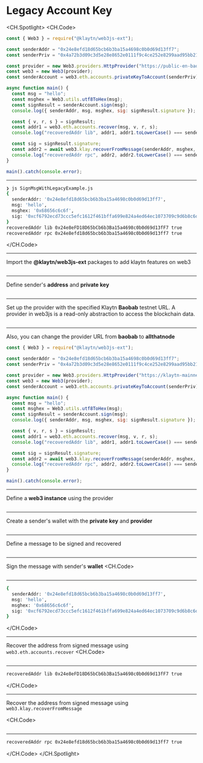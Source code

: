 # Legacy Account Key

<CH.Spotlight>
<CH.Code>

```js SignMsgWithLegacyExample.js
const { Web3 } = require("@klaytn/web3js-ext");

const senderAddr = "0x24e8efd18d65bcb6b3ba15a4698c0b0d69d13ff7";
const senderPriv = "0x4a72b3d09c3d5e28e8652e0111f9c4ce252e8299aad95bb219a38eb0a3f4da49";

const provider = new Web3.providers.HttpProvider("https://public-en-baobab.klaytn.net");
const web3 = new Web3(provider);
const senderAccount = web3.eth.accounts.privateKeyToAccount(senderPriv);

async function main() {
  const msg = "hello";
  const msghex = Web3.utils.utf8ToHex(msg);
  const signResult = senderAccount.sign(msg);
  console.log({ senderAddr, msg, msghex, sig: signResult.signature });

  const { v, r, s } = signResult;
  const addr1 = web3.eth.accounts.recover(msg, v, r, s);
  console.log("recoveredAddr lib", addr1, addr1.toLowerCase() === senderAddr);

  const sig = signResult.signature;
  const addr2 = await web3.klay.recoverFromMessage(senderAddr, msghex, sig, "latest");
  console.log("recoveredAddr rpc", addr2, addr2.toLowerCase() === senderAddr);
}

main().catch(console.error);
```
---
```zsh output
❯ js SignMsgWithLegacyExample.js
{
  senderAddr: '0x24e8efd18d65bcb6b3ba15a4698c0b0d69d13ff7',
  msg: 'hello',
  msghex: '0x68656c6c6f',
  sig: '0xcf6792ecd73ccc5efc1612f461bffa699e824a4ed64ec1073709c9d6b8c6daf608060326371544811e2015398f7e48ad839e1f3c551e8cb7c3c82f10d226bd671b'
}
recoveredAddr lib 0x24e8eFD18D65bCb6b3Ba15a4698c0b0d69d13fF7 true
recoveredAddr rpc 0x24e8efd18d65bcb6b3ba15a4698c0b0d69d13ff7 true
```
</CH.Code>

---

Import the **@klaytn/web3js-ext** packages to add klaytn features on web3

```js SignMsgWithLegacyExample.js focus=1

```
---
Define sender's **address** and **private key**

```js SignMsgWithLegacyExample.js focus=3:4

```
---
Set up the provider with the specified Klaytn **Baobab** testnet URL. A provider in web3js is a read-only abstraction to access the blockchain data.

```js SignMsgWithLegacyExample.js focus=6

```
---

Also, you can change the provider URL from **baobab** to **allthatnode**

```js SignMsgWithLegacyExample.js focus=6
const { Web3 } = require("@klaytn/web3js-ext");

const senderAddr = "0x24e8efd18d65bcb6b3ba15a4698c0b0d69d13ff7";
const senderPriv = "0x4a72b3d09c3d5e28e8652e0111f9c4ce252e8299aad95bb219a38eb0a3f4da49";

const provider = new Web3.providers.HttpProvider("https://klaytn-mainnet.g.allthatnode.com/full/evm");
const web3 = new Web3(provider);
const senderAccount = web3.eth.accounts.privateKeyToAccount(senderPriv);

async function main() {
  const msg = "hello";
  const msghex = Web3.utils.utf8ToHex(msg);
  const signResult = senderAccount.sign(msg);
  console.log({ senderAddr, msg, msghex, sig: signResult.signature });

  const { v, r, s } = signResult;
  const addr1 = web3.eth.accounts.recover(msg, v, r, s);
  console.log("recoveredAddr lib", addr1, addr1.toLowerCase() === senderAddr);

  const sig = signResult.signature;
  const addr2 = await web3.klay.recoverFromMessage(senderAddr, msghex, sig, "latest");
  console.log("recoveredAddr rpc", addr2, addr2.toLowerCase() === senderAddr);
}

main().catch(console.error);
```
---
Define a **web3 instance** using the provider
```js SignMsgWithLegacyExample.js focus=7

```
---
Create a sender's wallet with the **private key** and **provider**

```js SignMsgWithLegacyExample.js focus=8

```
---
Define a message to be signed and recovered
```js SignMsgWithLegacyExample.js focus=11

```
---
Sign the message with sender's **wallet**
<CH.Code>
```js SignMsgWithLegacyExample.js focus=12:14

```
---

```zsh output
{
  senderAddr: '0x24e8efd18d65bcb6b3ba15a4698c0b0d69d13ff7',
  msg: 'hello',
  msghex: '0x68656c6c6f',
  sig: '0xcf6792ecd73ccc5efc1612f461bffa699e824a4ed64ec1073709c9d6b8c6daf608060326371544811e2015398f7e48ad839e1f3c551e8cb7c3c82f10d226bd671b'
}
```

</CH.Code>

---
Recover the address from signed message using `web3.eth.accounts.recover`
<CH.Code>
```js SignMsgWithLegacyExample.js focus=16:18

```

---
```zsh output
recoveredAddr lib 0x24e8eFD18D65bCb6b3Ba15a4698c0b0d69d13fF7 true
```
</CH.Code>

---
Recover the address from signed message using `web3.klay.recoverFromMessage`

<CH.Code>
```js SignMsgWithLegacyExample.js focus=20:22

```
---
```zsh output
recoveredAddr rpc 0x24e8efd18d65bcb6b3ba15a4698c0b0d69d13ff7 true
```

</CH.Code>
</CH.Spotlight>